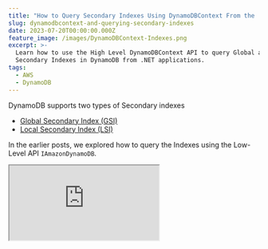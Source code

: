 ```yaml
---
title: "How to Query Secondary Indexes Using DynamoDBContext From the .NET SDK?"
slug: dynamodbcontext-and-querying-secondary-indexes
date: 2023-07-20T00:00:00.000Z
feature_image: /images/DynamoDBContext-Indexes.png
excerpt: >-
  Learn how to use the High Level DynamoDBContext API to query Global and Local
  Secondary Indexes in DynamoDB from .NET applications.
tags:
  - AWS
  - DynamoDB
---
```

DynamoDB supports two types of Secondary indexes

-   [Global Secondary Index (GSI)](/blog/dynamodb-global-secondary-index-gsi/)
-   [Local Secondary Index (LSI)](/blog/local-secondary-index-dynamodb/)

In the earlier posts, we explored how to query the Indexes using the Low-Level API `IAmazonDynamoDB`.

<iframe src="https://www.youtube.com/embed/tVTMiaXTudc?feature=oembed" />

In this blog let's learn how we can query the Index using the High-Level API, `IDynamoDBContext`.

_This article is sponsored by AWS and is part of my [AWS Series](/blog/tag/aws/)._

The High-Level API does have limitations with the way it can interact with the Index and often for more advanced level functionalities, you will need to switch down to the Low-Level API for querying.

Check out the blog post below to learn how you can query data from DynamoDB using the .NET SDK.

<BlogLink
  href="/blog/dynamodb-querying-dotnet/"
  title="5 Ways To Query Data From Amazon DynamoDB using .NET"
  description="Querying is an essential operation in DynamoDB. It allows you to filter and select items in your database based on your application and user needs. When moving over to DynamoDB from more traditional relational databases like SQL Server, you must understand the different ways you can retrieve data…"
  authorImage="/images/logo-512x512.png"
  authorName="Rahul Pulikkot Nath"
  authorTitle="Rahul Nath"
  featureImage="/images/DynamoDB-Querying-new.png"
/>

## DynamoDBContext QueryAsync and Indexes

The `IDynamoDBContext` has the `QueryAsync` method, which is used to query objects from DynamoDB.

It supports passing in additional configuration via the optional`DynamoDBOperationConfig` object.

The `DynamoDBOperationConfig` has a property `IndexName`, to specify the name of the Index to run the query on. This is an optional field, and if not specified the query operation is performed on the base table.

Querying any of the Indexes, Global Secondary Index, or Local Secondary Index, using the High-Level API works the same, as shown below.

```csharp
[HttpGet("dynamodbcontext-query-index")]
public async Task<IEnumerable<WeatherForecastListItem>> QueryGSIIndexUsingDynamoDBContext(DateTime dateTime)
{
    return await _dynamoDbContext
        .QueryAsync<WeatherForecastListItem>(
            dateTime.Date,
            new DynamoDBOperationConfig()
            {
                IndexName = "Date-CityName-with-Temp-index",
                OverrideTableName = nameof(WeatherForecast)
            })
        .GetRemainingAsync();
}

```

All you need to do is to specify the `IndexName` as part of the `DynamoDBOperationConfig`.

You can specify the table name via the `OverriderTableName` property or use the `DynamoDBTable` attribute. Check out the [.NET DynamoDB SDK: Understanding Table Name Conventions and DynamoDBTable Attribute](/blog/dynamodb-net-table/) to learn more.

## DynamoDBContext LoadAsync and Indexes

The `DynamoDBContext` has the `LoadAsync` method that is used to load a specific item from the DynamoDB table.

Even though the method syntax supports passing in the same `DynamoDBOperationConfig`, it does not work for the `LoadAsync` method.

The primary key values must be unique on a DynamoDB table. However, within an Index, the key values can be duplicated.

💡

_In a DynamoDB table, each key value must be unique. However, the key values in a Global Secondary Index do not need to be unique_

Trying to load a specific item given a set of keys, does not make sense on an Index for this same reason. Since you can get back more than one item

Because of the same reason the `LoadAsync` method, even though it supports the same `DynamoDBOperatrionConfig` object, it ignores the `IndexName` property. The query runs on the base table using its primary keys.

This is a bad design from the SDK side, supporting the same operation configuration for both `Load` and `Query` methods. There is an existing issue for this and you can [track it here for more details.](https://github.com/aws/aws-sdk-net/issues/1748)
